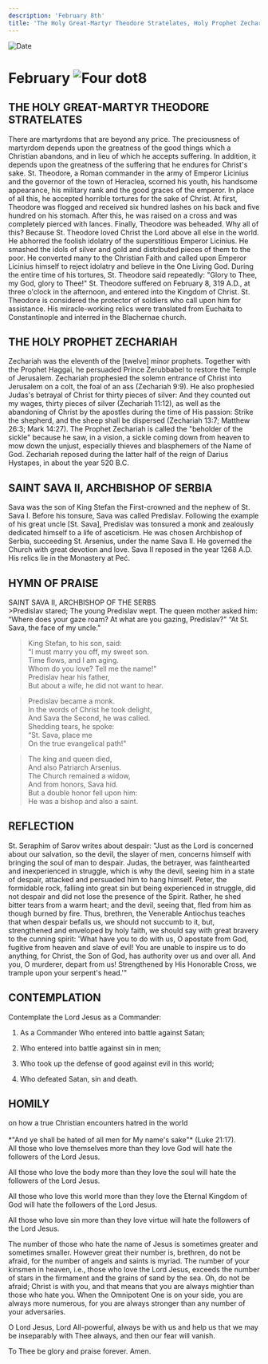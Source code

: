 ```yaml
---
description: 'February 8th'
title: 'The Holy Great-Martyr Theodore Stratelates, Holy Prophet Zechariah, St. Sava II, Archbishop of Serbia'
---
```


<CustomPaginator />
<RunningHead />

<Image src="/title-imprint.png" height={68} width={50} alt="Date" className="title-imprint"/>

# <div id="date">February <Image className="four-dot" src="/four-dot.png" height={15} width={15} alt="Four dot" />8</div>

## THE HOLY GREAT-MARTYR THEODORE STRATELATES

There are martyrdoms that are beyond any price. The preciousness of martyrdom depends upon the greatness of the good things which a Christian abandons, and in lieu of which he accepts suffering. In addition, it depends upon the greatness of the suffering that he endures for Christ's sake. St. Theodore, a Roman commander in the army of Emperor Licinius and the governor of the town of Heraclea, scorned his youth, his handsome appearance, his military rank and the good graces of the emperor. In place of all this, he accepted horrible tortures for the sake of Christ. At first, Theodore was flogged and received six hundred lashes on his back and five hundred on his stomach. After this, he was raised on a cross and was completely pierced with lances. Finally, Theodore was beheaded. Why all of this? Because St. Theodore loved Christ the Lord above all else in the world. He abhorred the foolish idolatry of the superstitious Emperor Licinius. He smashed the idols of silver and gold and distributed pieces of them to the poor. He converted many to the Christian Faith and called upon Emperor Licinius himself to reject idolatry and believe in the One Living God. During the entire time of his tortures, St. Theodore said repeatedly: "Glory to Thee, my God, glory to Thee!" St. Theodore suffered on February 8, 319 A.D., at three o'clock in the afternoon, and entered into the Kingdom of Christ. St. Theodore is considered the protector of soldiers who call upon him for assistance. His miracle-working relics were translated from Euchaita to Constantinople and interred in the Blachernae church.

## THE HOLY PROPHET ZECHARIAH

Zechariah was the eleventh of the [twelve] minor prophets. Together with the Prophet Haggai, he persuaded Prince Zerubbabel to restore the Temple of Jerusalem. Zechariah prophesied the solemn entrance of Christ into Jerusalem on a colt, the foal of an ass (Zechariah 9:9). He also prophesied Judas's betrayal of Christ for thirty pieces of silver: And they counted out my wages, thirty pieces of silver (Zechariah 11:12), as well as the abandoning of Christ by the apostles during the time of His passion: Strike the shepherd, and the sheep shall be dispersed (Zechariah 13:7; Matthew 26:3; Mark 14:27). The Prophet Zechariah is called the "beholder of the sickle" because he saw, in a vision, a sickle coming down from heaven to mow down the unjust, especially thieves and blasphemers of the Name of God. Zechariah reposed during the latter half of the reign of Darius Hystapes, in about the year 520 B.C.

## SAINT SAVA II, ARCHBISHOP OF SERBIA

Sava was the son of King Stefan the First-crowned and the nephew of St. Sava I. Before his tonsure, Sava was called Predislav. Following the example of his great uncle [St. Sava], Predislav was tonsured a monk and zealously dedicated himself to a life of asceticism. He was chosen Archbishop of Serbia, succeeding St. Arsenius, under the name Sava II. He governed the Church with great devotion and love. Sava II reposed in the year 1268 A.D. His relics lie in the Monastery at Peć.


## HYMN OF PRAISE
<div style={{textAlign:'center', color:'crimson', fontWeight:'bold'}}>
SAINT SAVA II, ARCHBISHOP OF THE SERBS
</div>
>Predislav stared;  
The young Predislav wept.  
The queen mother asked him:  
“Where does your gaze roam?  
At what are you gazing, Predislav?"  
“At St. Sava, the face of my uncle."  

>King Stefan, to his son, said:  
“I must marry you off, my sweet son.  
Time flows, and I am aging.  
Whom do you love? Tell me the name!"  
Predislav hear his father,  
But about a wife, he did not want to hear.  

>Predislav became a monk.  
In the words of Christ he took delight,  
And Sava the Second, he was called.  
Shedding tears, he spoke:  
“St. Sava, place me  
On the true evangelical path!"  

>The king and queen died,  
And also Patriarch Arsenius.  
The Church remained a widow,  
And from honors, Sava hid.  
But a double honor fell upon him:  
He was a bishop and also a saint.  

## REFLECTION

St. Seraphim of Sarov writes about despair: "Just as the Lord is concerned about our salvation, so the devil, the slayer of men, concerns himself with bringing the soul of man to despair. Judas, the betrayer, was fainthearted and inexperienced in struggle, which is why the devil, seeing him in a state of despair, attacked and persuaded him to hang himself. Peter, the formidable rock, falling into great sin but being  experienced in struggle, did not despair and did not lose the presence of the Spirit. Rather, he shed bitter tears from a warm heart; and the devil, seeing that, fled from him as though burned by fire. Thus, brethren, the Venerable Antiochus teaches that when despair befalls us, we should not succumb to it, but, strengthened and enveloped by holy faith, we should say with great bravery to the cunning spirit: 'What have you to do with us, O apostate from God, fugitive from heaven and slave of evil! You are unable to inspire us to do anything, for Christ, the Son of God, has authority over us and over all. And you, O murderer, depart from us! Strengthened by His Honorable Cross, we trample upon your serpent's head.'"


## CONTEMPLATION
Contemplate the Lord Jesus as a Commander:

1. As a Commander Who entered into battle against Satan;

2. Who entered into battle against sin in men;

3. Who took up the defense of good against evil in this world;

4. Who defeated Satan, sin and death.


## HOMILY
<div style={{textAlign:'center', color:'crimson', fontWeight:'bold'}}>
on how a true Christian encounters hatred in the world
</div><br /><div style={{textAlign:'right'}}>
*"And ye shall be hated of all men for My name's sake"* (Luke 21:17).
</div>
All those who love themselves more than they love God will hate the followers of the Lord Jesus.

All those who love the body more than they love the soul will hate the followers of the Lord Jesus.

All those who love this world more than they love the Eternal Kingdom of God will hate the followers of the Lord Jesus.

All those who love sin more than they love virtue will hate the followers of the Lord Jesus.

The number of those who hate the name of Jesus is sometimes greater and sometimes smaller. However great their number is, brethren, do not be afraid, for the number of angels and saints is myriad. The number of your kinsmen in heaven, i.e., those who love the Lord Jesus, exceeds the number of stars in the firmament and the grains of sand by the sea. Oh, do not be afraid; Christ is with you, and that means that you are always mightier than those who hate you. When the Omnipotent One is on your side, you are always more numerous, for you are always stronger than any number of your adversaries.

O Lord Jesus, Lord All-powerful, always be with us and help us that we may be inseparably with Thee always, and then our fear will vanish.

To Thee be glory and praise forever. Amen.